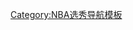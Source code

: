 <noinclude>
{{noteTA
|G1=NBA
}}
</noinclude>{{Navbox
| name  = 2009年NBA选秀
| title = [[2009年NBA選秀]]
| state = {{{state|autocollapse}}}
|listclass = hlist
| groupstyle = text·align: center;

| group1 = 第一轮
| list1 =
* [[布莱克·格里芬]]
* [[哈希姆·泰比特]]
* [[詹姆斯·哈登]]
* [[泰瑞克·伊文斯]]
* [[里奇·魯比奧]]
* [[乔尼·弗林]]
* [[斯蒂芬·科里]]
* [[喬丹·希爾]]
* [[德玛尔·德罗赞]]
* [[布蘭登·詹寧斯]]
* [[特里·威廉士|泰伦斯·威廉姆斯]]
* [[杰拉德·亨德森]]
* [[泰勒·漢斯布洛]]
* [[厄爾·克拉克]]
* [[奧斯丁·戴伊]]
* [[詹姆斯·约翰逊]]
* [[朱·哈勒戴]]
* [[泰·勞森]]
* [[傑夫·蒂格]]
* {{link-en|艾瑞克·梅諾|Eric Maynor}}
* [[达伦·科里森]]
* [[維克多·克拉夫]]
* [[歐米·卡斯比]]
* [[拜伦·穆伦斯]]
* [[罗德里格·博布瓦]]
* [[泰·吉布森]]
* [[德馬雷·卡羅爾]]
* [[韋恩·艾靈頓]]
* [[托尼·道格拉斯]]
* [[克里斯蒂安·埃延加]]
| group2 = 第二轮
| list2 = 
* {{tsl|en|Jeff Ayres||Jeff Pendergraph}}
* [[杰梅因·泰勒]]
* [[但丁·康寧漢]]
* [[塞爾吉奧·魯爾]]
* {{tsl|en|DaJuan Summers||DaJuan Summers}}
* {{tsl|en|Sam Young (basketball)||Sam Young}}
* [[德胡安·布莱尔]]
* [[乔恩·布罗克曼]]
* [[约纳斯·杰雷布科]]
* [[德里克·布朗]]
* [[乔迪·米克斯]]
* [[帕特里克·贝弗利]]
* [[马库斯·索顿]]
* [[蔡斯·巴丁格]]
* [[尼克·卡拉塞斯]]
* [[丹尼·格林]]
* [[亨克·諾雷爾]]
* [[泰勒·格里芬]]
* [[塞爾吉·格拉蒂爾]]
* {{tsl|en|Goran Suton||Goran Suton}}
* {{tsl|en|Jack McClinton||Jack McClinton}}
* {{tsl|en|A. J. Price||A. J. Price}}
* [[南多·德科洛]]
* {{tsl|en|Robert Vaden||Robert Vaden}}
* [[帕特里克·米尔斯|帕蒂·米尔斯]]
* {{tsl|en|Ahmad Nivins||Ahmad Nivins}}
* {{tsl|en|Emir Preldžić||Emir Preldžić}}
* [[莱斯特·哈德森]]
* [[琪尼梅鲁·埃洛努]]
* {{tsl|en|Robert Dozier||Robert Dozier}}

|belowclass = hlist
|below = {{NBA Draft template list}}
}}<noinclude>
{{collapsible option}}
[[Category:NBA选秀导航模板]]
</noinclude>